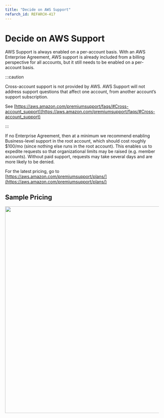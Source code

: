 ```yaml
---
title: "Decide on AWS Support"
refarch_id: REFARCH-417
---
```


# Decide on AWS Support

AWS Support is always enabled on a per-account basis. With an AWS Enterprise Agreement, AWS support is already included
from a billing perspective for all accounts, but it still needs to be enabled on a per-account basis.

:::caution

Cross-account support is not provided by AWS. AWS Support will not address support questions that affect one account,
from another account’s support subscription.

See
[https://aws.amazon.com/premiumsupport/faqs/#Cross-account_support](https://aws.amazon.com/premiumsupport/faqs/#Cross-account_support)

:::

If no Enterprise Agreement, then at a minimum we recommend enabling Business-level support in the root account, which
should cost roughly $100/mo (since nothing else runs in the root account). This enables us to expedite requests so that
organizational limits may be raised (e.g. member accounts). Without paid support, requests may take several days and are
more likely to be denied.

For the latest pricing, go to
[https://aws.amazon.com/premiumsupport/plans/](https://aws.amazon.com/premiumsupport/plans/)

## Sample Pricing

<img src="/assets/refarch/image-20220713-003707.png" height="675" width="1672" />
<br />
